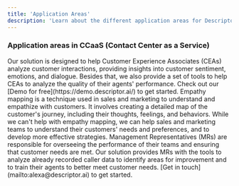 ```yaml
---
title: 'Application Areas'
description: 'Learn about the different application areas for Descriptor.AI'
---
```


### Application areas in CCaaS (Contact Center as a Service)

<AccordionGroup>
  <Accordion icon="message-bot" title="Customer Experience Associates">
    Our solution is designed to help Customer Experience Associates (CEAs) analyze customer interactions, providing insights into customer sentiment, emotions, and dialogue.
    Besides that, we also provide a set of tools to help CEAs to analyze the quality of their agents' performance. 
    Check out our [Demo for free](https://demo.descriptor.ai/) to get started.
  </Accordion>
  <Accordion icon="rocket" title="Sales and Marketing Teams">
   Empathy mapping is a technique used in sales and marketing to understand and empathize with customers. 
   It involves creating a detailed map of the customer's journey, including their thoughts, feelings, and behaviors.
   While we can't help with empathy mapping, we can help sales and marketing teams to understand their customers' needs and preferences, and to develop more effective strategies.
  </Accordion>
  <Accordion icon="user-tie" title="Management Representatives">
    Management Representatives (MRs) are responsible for overseeing the performance of their teams and ensuring that customer needs are met.
    Our solution provides MRs with the tools to analyze already recorded caller data to identify areas for improvement and to train their agents to better meet customer needs.
    [Get in touch](mailto:alexa@descriptor.ai) to get started.
  </Accordion>
</AccordionGroup>
